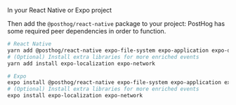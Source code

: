 
In your React Native or Expo project

Then add the `@posthog/react-native` package to your project:
PostHog has some required peer dependencies in order to function. 

```bash
# React Native
yarn add @posthog/react-native expo-file-system expo-application expo-device
# (Optional) Install extra libraries for more enriched events
yarn add install expo-localization expo-network

# Expo
expo install @posthog/react-native expo-file-system expo-application expo-device
# (Optional) Install extra libraries for more enriched events
expo install expo-localization expo-network
```